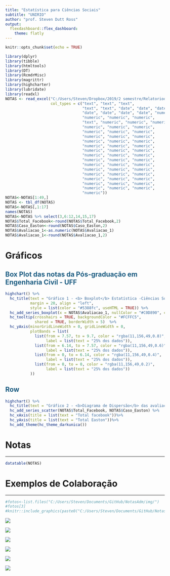 ```yaml
---
title: "Estatística para Ciências Sociais"
subtitle: "UNIRIO"
author: "prof. Steven Dutt Ross"
output: 
  flexdashboard::flex_dashboard:
    theme: flatly
---
```


<style>
h2 {color: #1d5d82;}
</style>

```r
knitr::opts_chunk$set(echo = TRUE)

library(dplyr)
library(tibble)
library(htmltools)
library(DT)
library(RcmdrMisc)
library(magrittr)
library(highcharter)
library(lubridate)
library(readxl)
NOTAS <- read_excel("C:/Users/Steven/Dropbox/2019/2 semestre/RelatoriodeDiariodeClasseExcel_ADM.xlsx", 
                    col_types = c("text", "text", "text", 
                                  "text", "text", "date", "date", "date", 
                                  "date", "date", "date", "date", "numeric", 
                                  "numeric", "numeric", "numeric", 
                                  "text", "numeric", "numeric", "numeric", "numeric", 
                                  "numeric", "numeric", "numeric", 
                                  "numeric", "numeric", "numeric", 
                                  "numeric", "numeric", "numeric", 
                                  "numeric", "numeric", "numeric", 
                                  "numeric", "numeric", "numeric", 
                                  "numeric", "numeric", "numeric", 
                                  "numeric", "numeric", "numeric", 
                                  "numeric", "numeric", "numeric", 
                                  "numeric", "numeric", "numeric", 
                                  "numeric", "numeric", "numeric", 
                                  "numeric", "numeric", "numeric", 
                                  "numeric", "numeric", "numeric", 
                                  "numeric", "numeric", "numeric", 
                                  "numeric", "numeric", "numeric", 
                                  "numeric"))
NOTAS<-NOTAS[1:49,]
NOTAS <- tbl_df(NOTAS)
NOTAS<-NOTAS[,1:17]
names(NOTAS)
NOTAS<-NOTAS %>% select(3,6:12,14,15,17)
NOTAS$Total_Facebook<-round(NOTAS$Total_Facebook,2)
NOTAS$Caso_Easton<-round(NOTAS$Caso_Easton,2)
NOTAS$Avaliacao_1<-as.numeric(NOTAS$Avaliacao_1)
NOTAS$Avaliacao_1<-round(NOTAS$Avaliacao_1,2)


```

Gráficos
================================================================

## Box Plot das notas da Pós-graduação em Engenharia Civil - UFF

```r

highchart() %>% 
  hc_title(text = "Gráfico 1 - <b> Boxplot</b> Estatística -Ciências Sociais - UNIRIO/2019.2",
           margin = 20, align = "left",
           style = list(color = "#5388fc", useHTML = TRUE)) %>% 
  hc_add_series_boxplot(x = NOTAS$Avaliacao_1, nullColor = "#C0D890", color = "#1A237E", name = "Nota") %>% 
  hc_tooltip(crosshairs = TRUE, backgroundColor = "#FCFFC5",
             shared = TRUE, borderWidth = 5)  %>% 
  hc_yAxis(minorGridLineWidth = 0, gridLineWidth = 0,
           plotBands = list(
             list(from = 7.57, to = 9.7, color = "rgba(11,156,49,0.8)",
                  label = list(text = "25% dos dados")),
             list(from = 6.14, to = 7.57, color = "rgba(11,156,49,0.6)",
                  label = list(text = "25% dos dados")),
             list(from = 0, to = 6.14, color = "rgba(11,156,49,0.4)",
                  label = list(text = "25% dos dados")),
             list(from = 0, to = 0, color = "rgba(11,156,49,0.2)",
                  label = list(text = "25% dos dados"))
           ))
```

Row
----------------------------------------------------------------

```r
highchart() %>% 
  hc_title(text = "Gráfico 2 - <b>Diagrama de Dispersão</b> das avaliações", style = list(color = "#5388fc", useHTML = TRUE)) %>%
  hc_add_series_scatter(NOTAS$Total_Facebook, NOTAS$Caso_Easton) %>%
  hc_xAxis(title = list(text = "Total facebook"))%>%
  hc_yAxis(title = list(text = "Total Easton"))%>%
  hc_add_theme(hc_theme_darkunica())


```



Notas
=======================================================================

-----------------------------------------------------------------------


```r
datatable(NOTAS)
```



Exemplos de Colaboração
=======================================================================


-----------------------------------------------------------------------

```r
#fotos<-list.files("C:/Users/Steven/Documents/GitHub/NotasAdm/img/")
#fotos[3]
#knitr::include_graphics(paste0("C:/Users/Steven/Documents/GitHub/NotasAdm/img/",fotos[3])) 
```

![](C:/Users/Steven/Documents/GitHub/NotasAdm/img/Dellano_e_Renato.png)
  
  
![](C:/Users/Steven/Documents/GitHub/NotasAdm/img/Aline2.png)
  
![](C:/Users/Steven/Documents/GitHub/NotasAdm/img/Ana_Beatriz2.png)
  

![](C:/Users/Steven/Documents/GitHub/NotasAdm/img/Dellano7.png)  



![](C:/Users/Steven/Documents/GitHub/NotasAdm/img/Renato_vilela.png)

![](C:/Users/Steven/Documents/GitHub/NotasAdm/img/Vitor_Pimentel2.png)  


